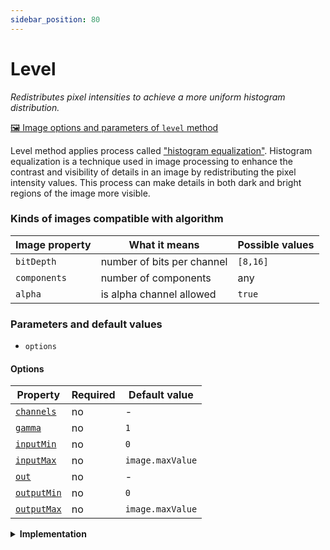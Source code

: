 ```yaml
---
sidebar_position: 80
---
```



# Level

_Redistributes pixel intensities to achieve a more uniform histogram distribution._

[🖼️ Image options and parameters of `level` method](https://api.image-js.org/classes/index.Image.html#level)

Level method applies process called ["histogram equalization"](https://en.wikipedia.org/wiki/Histogram_equalization 'wikipedia link on histogram equalization').
Histogram equalization is a technique used in image processing to enhance the contrast and visibility of details in an image by redistributing the pixel intensity values.
This process can make details in both dark and bright regions of the image more visible.

<LevelDemo />

### Kinds of images compatible with algorithm

| Image property | What it means              | Possible values |
| -------------- | -------------------------- | --------------- |
| `bitDepth`     | number of bits per channel | `[8,16]`        |
| `components`   | number of components       | any             |
| `alpha`        | is alpha channel allowed   | `true`          |

### Parameters and default values

- `options`

#### Options

| Property                                                                             | Required | Default value    |
| ------------------------------------------------------------------------------------ | -------- | ---------------- |
| [`channels`](https://api.image-js.org/interfaces/index.LevelOptions.html#channels)   | no       | -                |
| [`gamma`](https://api.image-js.org/interfaces/index.LevelOptions.html#gamma)         | no       | `1`              |
| [`inputMin`](https://api.image-js.org/interfaces/index.LevelOptions.html#inputMin)   | no       | `0`              |
| [`inputMax`](https://api.image-js.org/interfaces/index.LevelOptions.html#inputMax)   | no       | `image.maxValue` |
| [`out`](https://api.image-js.org/interfaces/index.LevelOptions.html#out)             | no       | -                |
| [`outputMin`](https://api.image-js.org/interfaces/index.LevelOptions.html#outputMin) | no       | `0`              |
| [`outputMax`](https://api.image-js.org/interfaces/index.LevelOptions.html#outputMax) | no       | `image.maxValue` |

<details>
<summary><b>Implementation</b></summary>

Here's how level filter is implemented in ImageJS:

_Input border values selection_: The first step is to choose the range of values that the filter must redistribute.

_Output border values selection_: Then the range of output values must be chosen. It is necessary to understand in what output limits should lie pixels that belong to the input values set.

_Calculation of the values_: After getting input and output values each pixel is compared with input values and a ratio is calculated by using formula:

$$
\dfrac{value - inputMin}{inputMax - inputMin}
$$

where $$value$$ is a value of a pixel which is within the input borders. If value is outside of input limits it is equal to maximum input value.
From there the formula is reciprocated to compute new output value.

:::caution
`gamma` option allows choosing the curve by which points will be connected. It uses [Bezier curves](https://en.wikipedia.org/wiki/B%C3%A9zier_curve 'wikipedia link on bezier curves') to manipulate this shape. The bigger the value, the smoother the connection is.
:::

_Setting the values_: After calculating it, the filter replaces the original pixel value with this levelled value. This process is repeated for every pixel in the image, as the window moves over the entire image.

</details>
